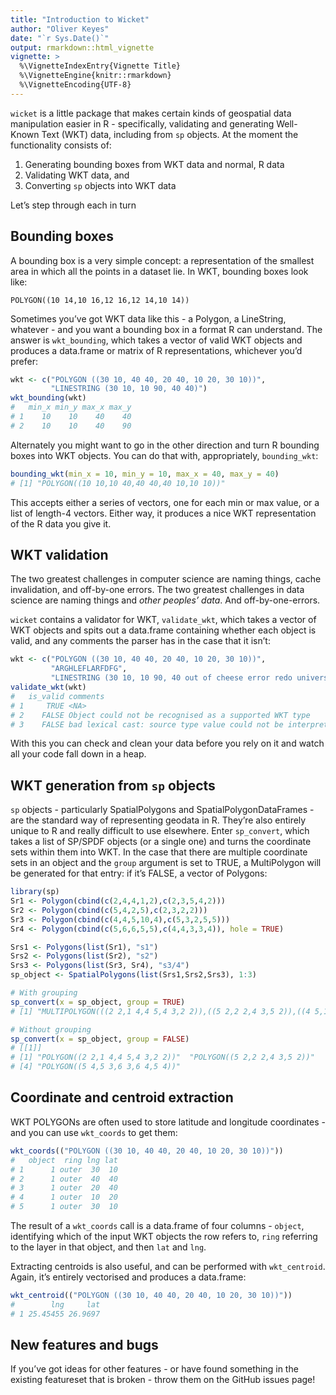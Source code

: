 ```yaml
---
title: "Introduction to Wicket"
author: "Oliver Keyes"
date: "`r Sys.Date()`"
output: rmarkdown::html_vignette
vignette: >
  %\VignetteIndexEntry{Vignette Title}
  %\VignetteEngine{knitr::rmarkdown}
  %\VignetteEncoding{UTF-8}
---
```


`wicket` is a little package that makes certain kinds of geospatial data manipulation easier in R - specifically, validating and generating Well-Known Text (WKT) data, including from `sp` objects. At the moment the functionality consists of:

1. Generating bounding boxes from WKT data and normal, R data
2. Validating WKT data, and
3. Converting `sp` objects into WKT data

Let's step through each in turn

## Bounding boxes

A bounding box is a very simple concept: a representation of the smallest area in which all the points in a dataset lie. In WKT, bounding boxes look like:

```
POLYGON((10 14,10 16,12 16,12 14,10 14))
```

Sometimes you've got WKT data like this - a Polygon, a LineString, whatever - and you want a bounding box in a format R can understand. The answer is `wkt_bounding`, which takes a vector of valid WKT objects and produces a data.frame or matrix of R representations, whichever you'd prefer:

```r
wkt <- c("POLYGON ((30 10, 40 40, 20 40, 10 20, 30 10))",
         "LINESTRING (30 10, 10 90, 40 40)")
wkt_bounding(wkt)
#   min_x min_y max_x max_y
# 1    10    10    40    40
# 2    10    10    40    90
```

Alternately you might want to go in the other direction and turn R bounding boxes into WKT objects. You can do that with, appropriately, `bounding_wkt`:

```r
bounding_wkt(min_x = 10, min_y = 10, max_x = 40, max_y = 40)
# [1] "POLYGON((10 10,10 40,40 40,40 10,10 10))"
```

This accepts either a series of vectors, one for each min or max value, or a list of length-4 vectors. Either way, it produces a nice WKT representation of the R data you give it.

## WKT validation

The two greatest challenges in computer science are naming things, cache invalidation, and off-by-one errors. The two greatest challenges in data science are naming things and *other peoples' data*. And off-by-one-errors.

`wicket` contains a validator for WKT, `validate_wkt`, which takes a vector of WKT objects and spits out a data.frame containing whether each object is valid, and any comments the parser has in the case that it isn't:

```r
wkt <- c("POLYGON ((30 10, 40 40, 20 40, 10 20, 30 10))",
         "ARGHLEFLARFDFG",
         "LINESTRING (30 10, 10 90, 40 out of cheese error redo universe from start)")
validate_wkt(wkt)
#   is_valid comments
# 1     TRUE <NA>
# 2    FALSE Object could not be recognised as a supported WKT type
# 3    FALSE bad lexical cast: source type value could not be interpreted as target at 'out' in 'linestring (30 10, 10 90, 40 out of cheese error redo universe from start)'
```

With this you can check and clean your data before you rely on it and watch all your code fall down in a heap.

## WKT generation from `sp` objects

`sp` objects - particularly SpatialPolygons and SpatialPolygonDataFrames - are the standard way of representing geodata in R. They're also entirely unique to R and really difficult to use elsewhere. Enter `sp_convert`, which takes a list of SP/SPDF objects (or a single one) and turns the coordinate sets within them into WKT. In the case that there are multiple coordinate sets in an object and the `group` argument is set to TRUE, a MultiPolygon will be generated for that entry: if it's FALSE, a vector of Polygons:

```r
library(sp)
Sr1 <- Polygon(cbind(c(2,4,4,1,2),c(2,3,5,4,2)))
Sr2 <- Polygon(cbind(c(5,4,2,5),c(2,3,2,2)))
Sr3 <- Polygon(cbind(c(4,4,5,10,4),c(5,3,2,5,5)))
Sr4 <- Polygon(cbind(c(5,6,6,5,5),c(4,4,3,3,4)), hole = TRUE)

Srs1 <- Polygons(list(Sr1), "s1")
Srs2 <- Polygons(list(Sr2), "s2")
Srs3 <- Polygons(list(Sr3, Sr4), "s3/4")
sp_object <- SpatialPolygons(list(Srs1,Srs2,Srs3), 1:3)

# With grouping
sp_convert(x = sp_object, group = TRUE)
# [1] "MULTIPOLYGON(((2 2,1 4,4 5,4 3,2 2)),((5 2,2 2,4 3,5 2)),((4 5,10 5,5 2,4 3,4 5)),((5 4,5 3,6 3,6 4,5 4)))"

# Without grouping
sp_convert(x = sp_object, group = FALSE)
# [[1]]
# [1] "POLYGON((2 2,1 4,4 5,4 3,2 2))"  "POLYGON((5 2,2 2,4 3,5 2))"      "POLYGON((4 5,10 5,5 2,4 3,4 5))"
# [4] "POLYGON((5 4,5 3,6 3,6 4,5 4))"

```

## Coordinate and centroid extraction
WKT POLYGONs are often used to store latitude and longitude coordinates - and you can use `wkt_coords` to get them:

```r
wkt_coords(("POLYGON ((30 10, 40 40, 20 40, 10 20, 30 10))"))
#   object  ring lng lat
# 1      1 outer  30  10
# 2      1 outer  40  40
# 3      1 outer  20  40
# 4      1 outer  10  20
# 5      1 outer  30  10
```

The result of a `wkt_coords` call is a data.frame of four columns - `object`, identifying which of the input WKT objects the row refers to, `ring` referring to the layer in that object, and then `lat` and `lng`.

Extracting centroids is also useful, and can be performed with `wkt_centroid`. Again,
it's entirely vectorised and produces a data.frame:
```r
wkt_centroid(("POLYGON ((30 10, 40 40, 20 40, 10 20, 30 10))"))
#        lng     lat
# 1 25.45455 26.9697
```

## New features and bugs

If you've got ideas for other features - or have found something in the existing featureset that is broken - throw them on the GitHub issues page!

